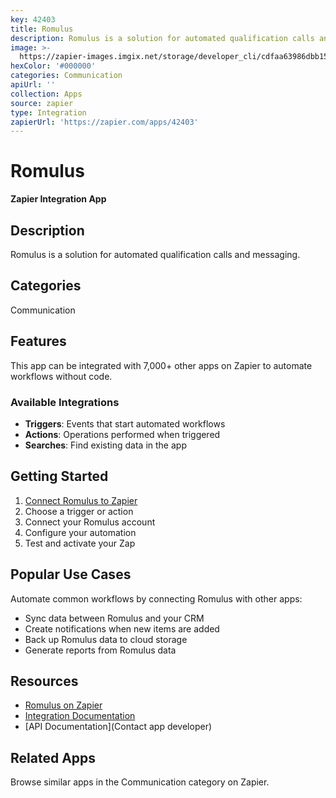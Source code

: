 ```yaml
---
key: 42403
title: Romulus
description: Romulus is a solution for automated qualification calls and messaging.
image: >-
  https://zapier-images.imgix.net/storage/developer_cli/cdfaa63986dbb15662491b8e538d3c93.png?auto=format%2Ccompress&ixlib=python-3.0.0&q=50
hexColor: '#000000'
categories: Communication
apiUrl: ''
collection: Apps
source: zapier
type: Integration
zapierUrl: 'https://zapier.com/apps/42403'
---
```

# Romulus

**Zapier Integration App**

## Description

Romulus is a solution for automated qualification calls and messaging.

## Categories

Communication

## Features

This app can be integrated with 7,000+ other apps on Zapier to automate workflows without code.

### Available Integrations

- **Triggers**: Events that start automated workflows
- **Actions**: Operations performed when triggered
- **Searches**: Find existing data in the app

## Getting Started

1. [Connect Romulus to Zapier](https://zapier.com/apps/42403)
2. Choose a trigger or action
3. Connect your Romulus account
4. Configure your automation
5. Test and activate your Zap

## Popular Use Cases

Automate common workflows by connecting Romulus with other apps:

- Sync data between Romulus and your CRM
- Create notifications when new items are added
- Back up Romulus data to cloud storage
- Generate reports from Romulus data

## Resources

- [Romulus on Zapier](https://zapier.com/apps/42403)
- [Integration Documentation](https://zapier.com/apps/42403/integrations)
- [API Documentation](Contact app developer)

## Related Apps

Browse similar apps in the Communication category on Zapier.
